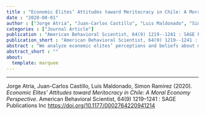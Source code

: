 ```yaml
---
title : "Economic Elites’ Attitudes toward Meritocracy in Chile: A Moral Economy Perspective"
date : "2020-08-01"
author : ["Jorge Atria", "Juan-Carlos Castillo", "Luis Maldonado", "Simon Ramirez"]
categories : ["Journal Article"]
publication : "American Behavioral Scientist, 64(9) 1219--1241 : SAGE Publications Inc [https://doi.org/10.1177/0002764220941214](https://doi.org/10.1177/0002764220941214)"
publication_short : "American Behavioral Scientist, 64(9) 1219--1241 : SAGE Publications Inc [https://doi.org/10.1177/0002764220941214](https://doi.org/10.1177/0002764220941214)"
abstract : "We analyze economic elites’ perceptions and beliefs about meritocracy from a moral economy perspective. A moral economy perspective considers how norms and beliefs structure socioeconomic practices through the constitution and expression of what is considered acceptable, proper, and legitimate. Our study explores how economic elites make sense of the roles of talent and effort in the distribution of resources and how they reconcile the idea of meritocracy within a rigid social order. The site of our study is Chile, a country with fluid mobility between low and middle classes, but with high and persistent disparities and strong barriers to elite positions. We conducted 44 semistructured interviews with shareholders, board members, and high-level executives of large or high-turnover companies in three major Chilean cities. We find that the economic elite strongly support meritocracy but explain access to top positions based on talent rather than effort. The economic elite define talent in terms of business and leadership skills. They attribute upward mobility in the private sector to meritocratic practice. At the same time, they view the public sector as the epitome of nonmeritocratic practices, incompetence, and inefficiency. They profess empathy with the poor, but they reject redistributive policies. The economic elite believe in the primacy of competition in economic life and the necessity of continual economic growth, and thus, they understand meritocracy as both the means to survive in a market economy and a responsible approach to lead national development."
abstract_short : ""
about:
  template: marquee
---
```

---


::: {.callout-note title="How to cite this work"}

Jorge Atria, Juan-Carlos Castillo, Luis Maldonado, Simon Ramirez (2020). *Economic Elites’ Attitudes toward Meritocracy in Chile: A Moral Economy Perspective*. American Behavioral Scientist, 64(9) 1219--1241 : SAGE Publications Inc [https://doi.org/10.1177/0002764220941214](https://doi.org/10.1177/0002764220941214)

:::

